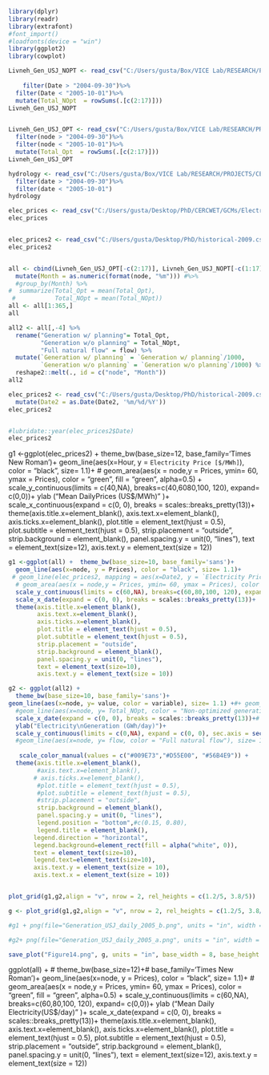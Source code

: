 ```{r}
library(dplyr)
library(readr)
library(extrafont)
#font_import()
#loadfonts(device = "win")
library(ggplot2)
library(cowplot)
```


```{r}
Livneh_Gen_USJ_NOPT <- read_csv("C:/Users/gusta/Box/VICE Lab/RESEARCH/PROJECTS/CERC-WET/Task7_San_Joaquin_Model/pywr_models/results/baseline - 2021-10-13 - no planning/upper_san_joaquin/historical/Livneh/Hydropower_Energy_MWh.csv")[, #c( 1,2,6,10,14,18,22,26,30,34,38,42,46,50,54,58,62)
                                                                                                                                                                                                                                                                                                      ] %>%
    filter(Date > "2004-09-30")%>%
  filter(Date < "2005-10-01")%>%
  mutate(Total_NOpt  = rowSums(.[c(2:17)]))
Livneh_Gen_USJ_NOPT


Livneh_Gen_USJ_OPT <- read_csv("C:/Users/gusta/Box/VICE Lab/RESEARCH/PROJECTS/CERC-WET/Task7_San_Joaquin_Model/pywr_models/results/Binary IFRs x Prices - 2021-03-29/upper_san_joaquin/historical/Livneh/Hydropower_Energy_MWh.csv", col_types = cols(node = col_date(), .default = col_double()))[-c(1:3), c( 1,2,6,10,14,18,22,26,30,34,38,42,46,50,54,58,62)] %>%
  filter(node > "2004-09-30")%>%
  filter(node < "2005-10-01")%>%
  mutate(Total_Opt  = rowSums(.[c(2:17)]))
Livneh_Gen_USJ_OPT

hydrology <- read_csv("C:/Users/gusta/Box/VICE Lab/RESEARCH/PROJECTS/CERC-WET/Task7_San_Joaquin_Model/pywr_models/data/Upper San Joaquin River/hydrology/historical/Livneh/preprocessed/full_natural_flow_daily_mcm.csv")%>%
  filter(date > "2004-09-30")%>%
  filter(date < "2005-10-01")
hydrology

elec_prices <- read_csv("C:/Users/gusta/Desktop/PhD/CERCWET/GCMs/Electricity_prices_daily_2009.csv")
elec_prices


elec_prices2 <- read_csv("C:/Users/gusta/Desktop/PhD/historical-2009.csv")
elec_prices2


all <- cbind(Livneh_Gen_USJ_OPT[-c(2:17)], Livneh_Gen_USJ_NOPT[-c(1:17)], elec_prices[-c(1)], hydrology[-c(1)]) %>%
  mutate(Month = as.numeric(format(node, "%m"))) #%>%
  #group_by(Month) %>%
#  summarize(Total_Opt = mean(Total_Opt),
 #           Total_NOpt = mean(Total_NOpt))
all <- all[1:365,]
all
```

```{r}
all2 <- all[,-4] %>%
  rename("Generation w/ planning"= Total_Opt,
         "Generation w/o planning" = Total_NOpt,
         "Full natural flow" = flow) %>%
  mutate(`Generation w/ planning` = `Generation w/ planning`/1000,
         `Generation w/o planning` = `Generation w/o planning`/1000) %>%
  reshape2::melt(., id = c("node", "Month"))
all2
```


```{r}

elec_prices2 <- read_csv("C:/Users/gusta/Desktop/PhD/historical-2009.csv")%>%
  mutate(Date2 = as.Date(Date2, '%m/%d/%Y'))
elec_prices2


#lubridate::year(elec_prices2$Date)
elec_prices2

```


g1 <-ggplot(elec_prices2) +  theme_bw(base_size=12, base_family='Times New Roman')+
  geom_line(aes(x=Hour, y = `Electricity Price [$/MWh]`), color = "black", size= 1.1)+
  # geom_area(aes(x = node,y = Prices, ymin= 60, ymax = Prices), color = "green", fill = "green", alpha=0.5) +
  scale_y_continuous(limits = c(40,NA), breaks=c(40,6080,100, 120), expand= c(0,0))+ ylab ("Mean Daily\nElectricity Prices (US$/MWh)" )+
  scale_x_continuous(expand = c(0, 0), breaks = scales::breaks_pretty(13))+
  theme(axis.title.x=element_blank(),
        axis.text.x=element_blank(),
        axis.ticks.x=element_blank(),
        plot.title = element_text(hjust = 0.5),
        plot.subtitle = element_text(hjust = 0.5),
        strip.placement = "outside",
        strip.background = element_blank(),
        panel.spacing.y = unit(0, "lines"),
        text = element_text(size=12),
        axis.text.y = element_text(size = 12))



```{r}
g1 <-ggplot(all) +  theme_bw(base_size=10, base_family='sans')+
  geom_line(aes(x=node, y = Prices), color = "black", size= 1.1)+
 # geom_line(elec_prices2, mapping = aes(x=Date2, y = `Electricity Price [$/MWh]`), color = "light gray", size= 1.1)+
  # geom_area(aes(x = node,y = Prices, ymin= 60, ymax = Prices), color = "green", fill = "green", alpha=0.5) +
  scale_y_continuous(limits = c(60,NA), breaks=c(60,80,100, 120), expand= c(0,0))+ ylab ("Mean Daily\n Electricity Prices \n(US$/MWh)" )+
  scale_x_date(expand = c(0, 0), breaks = scales::breaks_pretty(13))+
  theme(axis.title.x=element_blank(),
        axis.text.x=element_blank(),
        axis.ticks.x=element_blank(),
        plot.title = element_text(hjust = 0.5),
        plot.subtitle = element_text(hjust = 0.5),
        strip.placement = "outside",
        strip.background = element_blank(),
        panel.spacing.y = unit(0, "lines"),
        text = element_text(size=10),
        axis.text.y = element_text(size = 10))

g2 <- ggplot(all2) +
  theme_bw(base_size=10, base_family='sans')+
geom_line(aes(x=node, y= value, color = variable), size= 1.1) +#+ geom_area(aes(Livneh_Gen_USJ_OPT, x= node, y= Total_Opt))
  #geom_line(aes(x=node, y= Total_NOpt, color = "Non-optimized generation"), size= 1.1)+ 
  scale_x_date(expand = c(0, 0), breaks = scales::breaks_pretty(13))+# breaks = c("Oct", "Nov", "Dec", "Jan", "Feb", "Mar", "Apr", "May", "Jun", "Jul", "Aug", "Sep"))+ 
  ylab("Electricity\nGeneration (GWh/day)")+
  scale_y_continuous(limits = c(0,NA), expand = c(0, 0), sec.axis = sec_axis(trans=~.*1, name = "Full natural flow (mcm/day)"))+
  #geom_line(aes(x=node, y= flow, color = "Full natural flow"), size= 1.1)+
  
   scale_color_manual(values = c("#009E73","#D55E00", "#56B4E9")) +
  theme(axis.title.x=element_blank(),
        #axis.text.x=element_blank(),
       # axis.ticks.x=element_blank(),
        #plot.title = element_text(hjust = 0.5),
        #plot.subtitle = element_text(hjust = 0.5),
        #strip.placement = "outside",
        strip.background = element_blank(),
        panel.spacing.y = unit(0, "lines"),
        legend.position = "bottom",#c(0.15, 0.80),
        legend.title = element_blank(),
       legend.direction = "horizontal",
       legend.background=element_rect(fill = alpha("white", 0)),
       text = element_text(size=10),
       legend.text=element_text(size=10),
       axis.text.y = element_text(size = 10),
       axis.text.x = element_text(size = 10))


plot_grid(g1,g2,align = "v", nrow = 2, rel_heights = c(1.2/5, 3.8/5)) 

g <- plot_grid(g1,g2,align = "v", nrow = 2, rel_heights = c(1.2/5, 3.8/5)) 

#g1 + png(file="Generation_USJ_daily_2005_b.png", units = "in", width = 8, height = 5, res=300)

#g2+ png(file="Generation_USJ_daily_2005_a.png", units = "in", width = 8, height = 5, res=300)


```

```{r}
save_plot("Figure14.png", g, units = "in", base_width = 8, base_height = 8, dpi=300) 
```

ggplot(all) + # theme_bw(base_size=12)+# base_family='Times New Roman')+
  geom_line(aes(x=node, y = Prices), color = "black", size= 1.1)+
  # geom_area(aes(x = node,y = Prices, ymin= 60, ymax = Prices), color = "green", fill = "green", alpha=0.5) +
  scale_y_continuous(limits = c(60,NA), breaks=c(60,80,100, 120), expand= c(0,0))+ ylab ("Mean Daily Electricity\nPrices (US$/day)" )+
  scale_x_date(expand = c(0, 0), breaks = scales::breaks_pretty(13))+
  theme(axis.title.x=element_blank(),
        axis.text.x=element_blank(),
        axis.ticks.x=element_blank(),
        plot.title = element_text(hjust = 0.5),
        plot.subtitle = element_text(hjust = 0.5),
        strip.placement = "outside",
        strip.background = element_blank(),
        panel.spacing.y = unit(0, "lines"),
        text = element_text(size=12),
        axis.text.y = element_text(size = 12))

